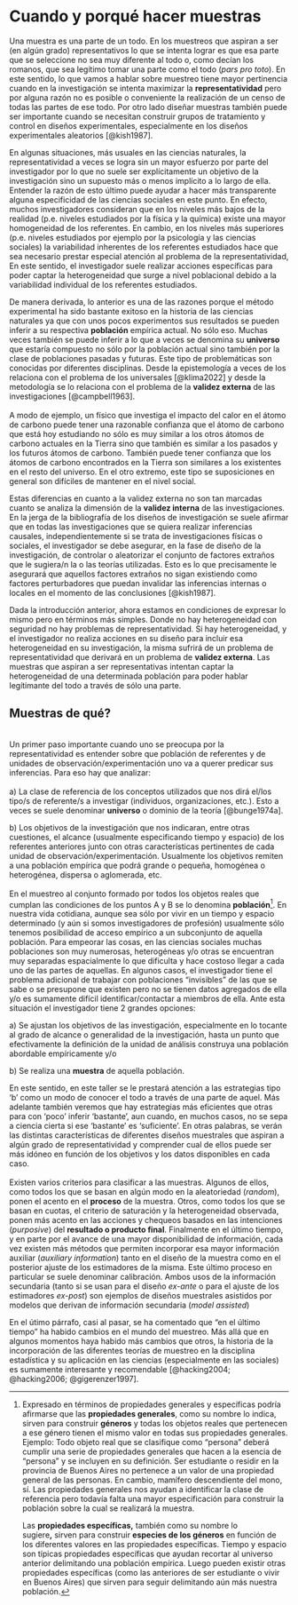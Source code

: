 # Cuando y porqué hacer muestras

Una muestra es una parte de un todo. En los muestreos que aspiran a ser (en algún grado) representativos lo que se intenta lograr es que esa parte que se seleccione no sea muy diferente al todo o, como decían los romanos, que sea legítimo tomar una parte como el todo (*pars pro toto*). En este sentido, lo que vamos a hablar sobre muestreo tiene mayor pertinencia cuando en la investigación se intenta maximizar la **representatividad** pero por alguna razón no es posible o conveniente la realización de un censo de todas las partes de ese todo. Por otro lado diseñar muestras también puede ser importante cuando se necesitan construir grupos de tratamiento y control en diseños experimentales, especialmente en los diseños experimentales aleatorios [@kish1987].

En algunas situaciones, más usuales en las ciencias naturales, la representatividad a veces se logra sin un mayor esfuerzo por parte del investigador por lo que no suele ser explícitamente un objetivo de la investigación sino un supuesto más o menos implícito a lo largo de ella. Entender la razón de esto último puede ayudar a hacer más transparente alguna especificidad de las ciencias sociales en este punto. En efecto, muchos investigadores consideran que en los niveles más bajos de la realidad (p.e. niveles estudiados por la física y la química) existe una mayor homogeneidad de los referentes. En cambio, en los niveles más superiores (p.e. niveles estudiados por ejemplo por la psicología y las ciencias sociales) la variabilidad inherentes de los referentes estudiados hace que sea necesario prestar especial atención al problema de la representatividad, En este sentido, el investigador suele realizar acciones específicas para poder captar la heterogeneidad que surge a nivel poblacional debido a la variabilidad individual de los referentes estudiados.

De manera derivada, lo anterior es una de las razones porque el método experimental ha sido bastante exitoso en la historia de las ciencias naturales ya que con unos pocos experimentos sus resultados se pueden inferir a su respectiva **población** empírica actual. No sólo eso. Muchas veces también se puede inferir a lo que a veces se denomina su **universo** que estaría compuesto no sólo por la población actual sino también por la clase de poblaciones pasadas y futuras. Este tipo de problemáticas son conocidas por diferentes disciplinas. Desde la epistemología a veces de los relaciona con el problema de los universales [@klima2022] y desde la metodología se lo relaciona con el problema de la **validez externa** de las investigaciones [@campbell1963].\
\
A modo de ejemplo, un físico que investiga el impacto del calor en el átomo de carbono puede tener una razonable confianza que el átomo de carbono que está hoy estudiando no sólo es muy similar a los otros átomos de carbono actuales en la Tierra sino que también es similar a los pasados y los futuros átomos de carbono. También puede tener confianza que los átomos de carbono encontrados en la Tierra son similares a los existentes en el resto del universo. En el otro extremo, este tipo se suposiciones en general son difíciles de mantener en el nivel social.

Estas diferencias en cuanto a la validez externa no son tan marcadas cuanto se analiza la dimensión de la **validez interna** de las investigaciones. En la jerga de la bibliografía de los diseños de investigación se suele afirmar que en todas las investigaciones que se quiera realizar inferencias causales, independientemente si se trata de investigaciones físicas o sociales, el investigador se debe asegurar, en la fase de diseño de la investigación, de controlar o aleatorizar el conjunto de factores extraños que le sugiera/n la o las teorías utilizadas. Esto es lo que precisamente le asegurará que aquellos factores extraños no sigan existiendo como factores perturbadores que puedan invalidar las inferencias internas o locales en el momento de las conclusiones [@kish1987].

Dada la introducción anterior, ahora estamos en condiciones de expresar lo mismo pero en términos más simples. Donde no hay heterogeneidad con seguridad no hay problemas de representatividad. Si hay heterogeneidad, y el investigador no realiza acciones en su diseño para incluir esa heterogeneidad en su investigación, la misma sufrirá de un problema de representatividad que derivará en un problema de **validez externa**. Las muestras que aspiran a ser representativas intentan captar la heterogeneidad de una determinada población para poder hablar legítimante del todo a través de sólo una parte.\

## Muestras de qué?

\
Un primer paso importante cuando uno se preocupa por la representatividad es entender sobre que población de referentes y de unidades de observación/experimentación uno va a querer predicar sus inferencias. Para eso hay que analizar: \
\
a) La clase de referencia de los conceptos utilizados que nos dirá el/los tipo/s de referente/s a investigar (individuos, organizaciones, etc.). Esto a veces se suele denominar **universo** o dominio de la teoría [@bunge1974a].

b\) Los objetivos de la investigación que nos indicaran, entre otras cuestiones, el alcance (usualmente especificando tiempo y espacio) de los referentes anteriores junto con otras características pertinentes de cada unidad de observación/experimentación. Usualmente los objetivos remiten a una población empírica que podrá grande o pequeña, homogénea o heterogénea, dispersa o aglomerada, etc. \
\
En el muestreo al conjunto formado por todos los objetos reales que cumplan las condiciones de los puntos A y B se lo denomina **población**[^muestras-1]. En nuestra vida cotidiana, aunque sea sólo por vivir en un tiempo y espacio determinado (y aún si somos investigadores de profesión) usualmente sólo tenemos posibilidad de acceso empírico a un subconjunto de aquella población. Para empeorar las cosas, en las ciencias sociales muchas poblaciones son muy numerosas, heterogéneas y/o otras se encuentran muy separadas espacialmente lo que dificulta y hace costoso llegar a cada uno de las partes de aquellas. En algunos casos, el investigador tiene el problema adicional de trabajar con poblaciones "invisibles" de las que se sabe o se presupone que existen pero no se tienen datos agregados de ella y/o es sumamente difícil identificar/contactar a miembros de ella. Ante esta situación el investigador tiene 2 grandes opciones:

a\) Se ajustan los objetivos de las investigación, especialmente en lo tocante al grado de alcance o generalidad de la investigación, hasta un punto que efectivamente la definición de la unidad de análisis construya una población abordable empíricamente y/o

b\) Se realiza una **muestra** de aquella población.

En este sentido, en este taller se le prestará atención a las estrategias tipo ‘b’ como un modo de conocer el todo a través de una parte de aquel. Más adelante también veremos que hay estrategias más eficientes que otras para con ‘poco’ inferir ‘bastante’, aun cuando, en muchos casos, no se sepa a ciencia cierta si ese ‘bastante’ es ‘suficiente’. En otras palabras, se verán las distintas características de diferentes diseños muestrales que aspiran a algún grado de representatividad y comprender cual de ellos puede ser más idóneo en función de los objetivos y los datos disponibles en cada caso. \
\
Existen varios criterios para clasificar a las muestras. Algunos de ellos, como todos los que se basan en algún modo en la aleatoriedad (*random*), ponen el acento en el **proceso** de la muestra. Otros, como todos los que se basan en cuotas, el criterio de saturación y la heterogeneidad observada, ponen más acento en las acciones y chequeos basados en las intenciones (*purposive*) del **resultado o producto final**. Finalmente en el último tiempo, y en parte por el avance de una mayor disponibilidad de información, cada vez existen más métodos que permiten incorporar esa mayor información auxiliar (*auxiliary information*) tanto en el diseño de la muestra como en el posterior ajuste de los estimadores de la misma. Este último proceso en particular se suele denominar calibración. Ambos usos de la información secundaria (tanto si se usan para el diseño *ex-ante* o para el ajuste de los estimadores *ex-post*) son ejemplos de diseños muestrales asistidos por modelos que derivan de información secundaria (*model assisted*)

En el útimo párrafo, casi al pasar, se ha comentado que "en el último tiempo" ha habido cambios en el mundo del muestreo. Más allá que en algunos momentos haya habido más cambios que otros, la historia de la incorporación de las diferentes teorías de muestreo en la disciplina estadística y su aplicación en las ciencias (especialmente en las sociales) es sumamente interesante y recomendable [@hacking2004; @hacking2006; @gigerenzer1997].

[^muestras-1]: Expresado en términos de propiedades generales y específicas podría afirmarse que las **propiedades generales**, como su nombre lo indica, sirven para construir **géneros** y todas los objetos reales que pertenecen a ese género tienen el mismo valor en todas sus propiedades generales. Ejemplo: Todo objeto real que se clasifique como "persona" deberá cumplir una serie de propiedades generales que hacen a la esencia de "persona" y se incluyen en su definición. Ser estudiante o residir en la provincia de Buenos Aires no pertenece a un valor de una propiedad general de las personas. En cambio, mamífero descendiente del mono, sí. Las propiedades generales nos ayudan a identificar la clase de referencia pero todavía falta una mayor especificación para construir la población sobre la cual se realizará la muestra. 

    Las **propiedades específicas,** también como su nombre lo sugiere**,** sirven para construir **especies de los géneros** en función de los diferentes valores en las propiedades específicas. Tiempo y espacio son típicas propiedades específicas que ayudan recortar al universo anterior delimitando una población empírica. Luego pueden existir otras propiedades específicas (como las anteriores de ser estudiante o vivir en Buenos Aires) que sirven para seguir delimitando aún más nuestra población.
